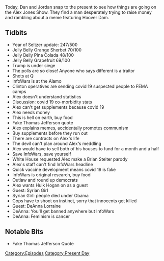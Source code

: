 {{DEFAULTSORT:
    #_EPISODE_0477:September 3, 2020
}}{{Episode
    | title           = September 3, 2020
    | caption         = Listen to this episode on [https://knowledgefight.libsyn.com/477-september-3-2020 Libsyn] [https://open.spotify.com/episode/2fmLhuVf5W8nySi4JMSVoS Spotify], Read the [[Transcript/477: September 3, 2020|Unofficial Transcript]]
    | episodeNumber   = 477
    | length          = 01:09:49
    | airDate         = September 4, 2020
    | coverageDate    = September 3, 2020
    | episodeType     = [[:Category:Present Day|Present Day]]
    | appearance      = [[Brian Stelter]], [[Syrian Girl]], [[DeAnna Lorraine]]
    | beverage        = Jelly Belly Orange Sherbet; Jelly Belly Pina Colada; Jelly Belly Grapefruit
    | oocDrop         = Being a "libertarian", fiscally, economically, was the dumbest thing I ever did
    | previousEpisode = [[476: Moon Colonies Part 2]]
    | nextEpisode     = [[478: September 4, 2020]]
}}

{{Stub}}

Today, Dan and Jordan snap to the present to see how things are going on the Alex Jones Show. They find a man desperately trying to raise money and rambling about a meme featuring Hoover Dam.

==Tidbits==

*Year of Seltzer update: 247/500
*Jelly Belly Orange Sherbet 70/100
*Jelly Belly Pina Colada 48/100
*Jelly Belly Grapefruit 69/100
*Trump is under siege
*The polls are so close! Anyone who says different is a traitor
*Shots at Q
*InfoWars is at the Alamo
*Clinton operatives are sending covid 19 suspected people to FEMA camps
*Alex doesn't understand statistics
*Discussion: covid 19 co-morbidity stats
*Alex can't get supplements because covid 19
*Alex needs money
*This is hell on earth, buy food
*Fake Thomas Jefferson quote
*Alex explains memes, accidentally promotes communism
*Buy supplements before they run out
*There are contracts on Alex's life
*The devil can't plan around Alex's meddling
*Alex would have to sell both of his houses to fund for a month and a half
*Save InfoWars, save yourself
*White House requested Alex make a Brian Stelter parody
*Alex's staff can't find InfoWars headline
*Quick vaccine development means covid 19 is fake
*InfoWars is original research, buy food
*Outlaw and round up democrats
*Alex wants Hulk Hogan on as a guest
*Guest: Syrian Girl
*Syrian Girl: people died under Obama
*Cops have to shoot on instinct, sorry that innocents get killed
*Guest: DeAnna Lorraine
*DeAnna: You'll get banned anywhere but InfoWars
*DeAnna: Feminism is cancer

==Notable Bits==

*Fake Thomas Jefferson Quote

[[Category:Episodes]]
[[Category:Present Day]]
